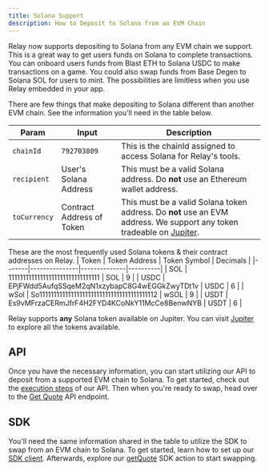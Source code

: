 ```yaml
---
title: Solana Support
description: How to Deposit to Solana from an EVM Chain
---
```


Relay now supports depositing to Solana from any EVM chain we support. This is a great way to 
get users funds on Solana to complete transactions. You can onboard users funds from Blast ETH 
to Solana USDC to make transactions on a game. You could also swap funds from Base Degen to Solana SOL for users to mint.
The possibilities are limitless when you use Relay embedded in your app.

There are few things that make depositing to Solana different than another EVM chain. See the information you'll need in the table below.

| Param        | Input                 | Description                                                                        |
|--------------|-----------------------|------------------------------------------------------------------------------------|
| `chainId`    | `792703809`           | This is the chainId assigned to access Solana for Relay's tools.                                      |
| `recipient`  | User's Solana Address  | This must be a valid Solana address. Do **not** use an Ethereum wallet address.     |
| `toCurrency` | Contract Address of Token | This must be a valid Solana token address. Do **not** use an EVM address. We support any token tradeable on [Jupiter](https://jup.ag/). |

These are the most frequently used Solana tokens & their contract addresses on Relay.
| Token | Token Address | Token Symbol | Decimals |
|-------|---------------|--------------|----------| 
| SOL   | 11111111111111111111111111111111 | SOL | 9 |
| USDC  | EPjFWdd5AufqSSqeM2qN1xzybapC8G4wEGGkZwyTDt1v | USDC | 6 |
| wSol  | So11111111111111111111111111111111111111112 | wSOL | 9 |
| USDT  | Es9vMFrzaCERmJfrF4H2FYD4KCoNkY11McCe8BenwNYB | USDT | 6 |

<Tip>Relay supports **any** Solana token available on Jupiter. You can visit [Jupiter](https://jup.ag/) to explore all the tokens available.</Tip>

## API

Once you have the necessary information, you can start utilizing our API to deposit from 
a supported EVM chain to Solana. To get started, 
check out the [execution steps](/references/api/step-execution) of our API. Then 
when you're ready to swap, head over to the [Get Quote](/references/api/get-quote) API endpoint.

## SDK

You'll need the same information shared in the table to utilize the SDK to swap 
from an EVM chain to Solana. To get started, learn how to set up our [SDK client](/references/sdk/getting-started). 
Afterwards, explore our [getQuote](/references/sdk/actions/getQuote) SDK action to start swapping.